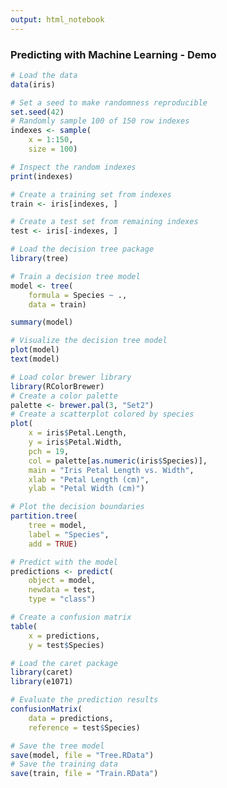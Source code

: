```yaml
---
output: html_notebook
---
```


### Predicting with Machine Learning - Demo

```r
# Load the data
data(iris)

# Set a seed to make randomness reproducible
set.seed(42)
# Randomly sample 100 of 150 row indexes
indexes <- sample(
    x = 1:150, 
    size = 100)

# Inspect the random indexes
print(indexes)
```


```r
# Create a training set from indexes
train <- iris[indexes, ]
```

```r
# Create a test set from remaining indexes
test <- iris[-indexes, ]
```

```r
# Load the decision tree package
library(tree)

```

```r
# Train a decision tree model
model <- tree(
    formula = Species ~ .,
    data = train)

summary(model)
```

```r
# Visualize the decision tree model
plot(model)
text(model)
```

```r
# Load color brewer library
library(RColorBrewer)
# Create a color palette
palette <- brewer.pal(3, "Set2")
# Create a scatterplot colored by species
plot(
    x = iris$Petal.Length, 
    y = iris$Petal.Width,
    pch = 19,
    col = palette[as.numeric(iris$Species)],
    main = "Iris Petal Length vs. Width",
    xlab = "Petal Length (cm)",
    ylab = "Petal Width (cm)")
```

```r
# Plot the decision boundaries
partition.tree(
    tree = model,
    label = "Species",
    add = TRUE)
```


```r
# Predict with the model
predictions <- predict(
    object = model,
    newdata = test,
    type = "class")

# Create a confusion matrix
table(
    x = predictions, 
    y = test$Species)
```

```r
# Load the caret package
library(caret)
library(e1071)

# Evaluate the prediction results
confusionMatrix(
    data = predictions, 
    reference = test$Species)
```

```r
# Save the tree model
save(model, file = "Tree.RData")
# Save the training data
save(train, file = "Train.RData")

```
